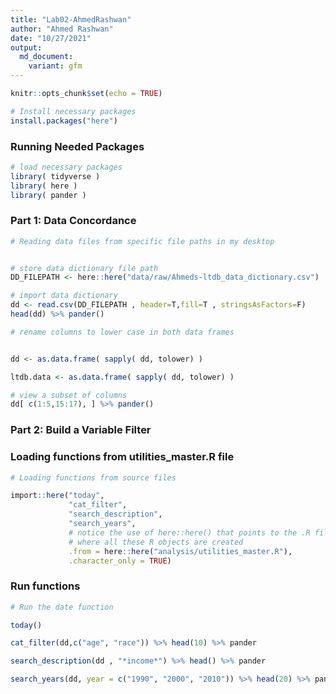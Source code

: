 ```yaml
---
title: "Lab02-AhmedRashwan"
author: "Ahmed Rashwan"
date: "10/27/2021"
output:
  md_document:
    variant: gfm
---
```


```r
knitr::opts_chunk$set(echo = TRUE)
```

```r

# Install necessary packages
install.packages("here")

```


### Running Needed Packages 


```r

# load necessary packages
library( tidyverse )
library( here )
library( pander )


```


### Part 1: Data Concordance


```r
# Reading data files from specific file paths in my desktop


# store data dictionary file path
DD_FILEPATH <- here::here("data/raw/Ahmeds-ltdb_data_dictionary.csv")

# import data dictionary
dd <- read.csv(DD_FILEPATH , header=T,fill=T , stringsAsFactors=F)
head(dd) %>% pander()

```

```r

# rename columns to lower case in both data frames 


dd <- as.data.frame( sapply( dd, tolower) )

ltdb.data <- as.data.frame( sapply( dd, tolower) )

# view a subset of columns 
dd[ c(1:5,15:17), ] %>% pander()

```


### Part 2: Build a Variable Filter


### Loading functions from utilities_master.R file

```r

# Loading functions from source files

import::here("today",
             "cat_filter",
             "search_description",
             "search_years",
             # notice the use of here::here() that points to the .R file
             # where all these R objects are created
             .from = here::here("analysis/utilities_master.R"),
             .character_only = TRUE)
```

### Run functions 

```r
# Run the date function

today()

cat_filter(dd,c("age", "race")) %>% head(10) %>% pander 

search_description(dd , "*income*") %>% head() %>% pander

search_years(dd, year = c("1990", "2000", "2010")) %>% head(20) %>% pander

```
